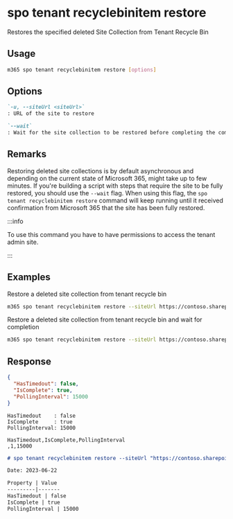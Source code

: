 
# spo tenant recyclebinitem restore

Restores the specified deleted Site Collection from Tenant Recycle Bin

## Usage

```sh
m365 spo tenant recyclebinitem restore [options]
```

## Options

```md definition-list
`-u, --siteUrl <siteUrl>`
: URL of the site to restore

`--wait`
: Wait for the site collection to be restored before completing the command
```

<Global />

## Remarks

Restoring deleted site collections is by default asynchronous and depending on the current state of Microsoft 365, might take up to few minutes. If you're building a script with steps that require the site to be fully restored, you should use the `--wait` flag. When using this flag, the `spo tenant recyclebinitem restore` command will keep running until it received confirmation from Microsoft 365 that the site has been fully restored.

:::info

To use this command you have to have permissions to access the tenant admin site.

:::
    
## Examples

Restore a deleted site collection from tenant recycle bin

```sh
m365 spo tenant recyclebinitem restore --siteUrl https://contoso.sharepoint.com/sites/team
```

Restore a deleted site collection from tenant recycle bin and wait for completion

```sh
m365 spo tenant recyclebinitem restore --siteUrl https://contoso.sharepoint.com/sites/team --wait
```

## Response

<Tabs>
  <TabItem value="JSON">

  ```json
  {
    "HasTimedout": false,
    "IsComplete": true,
    "PollingInterval": 15000
  }
  ```

  </TabItem>
  <TabItem value="Text">

  ```text
  HasTimedout    : false
  IsComplete     : true
  PollingInterval: 15000
  ```

  </TabItem>
  <TabItem value="CSV">

  ```csv
  HasTimedout,IsComplete,PollingInterval
  ,1,15000
  ```

  </TabItem>
  <TabItem value="Markdown">

  ```md
  # spo tenant recyclebinitem restore --siteUrl "https://contoso.sharepoint.com/teams/team1"

  Date: 2023-06-22

  Property | Value
  ---------|-------
  HasTimedout | false
  IsComplete | true
  PollingInterval | 15000
  ```

  </TabItem>
</Tabs>
